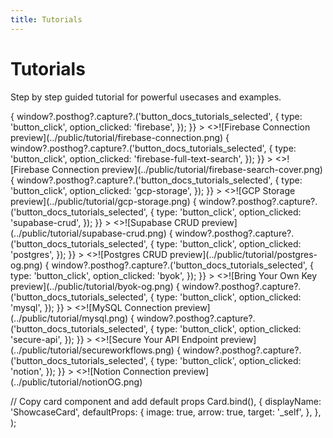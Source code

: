 ```yaml
---
title: Tutorials
---
```



# Tutorials

Step by step guided tutorial for powerful usecases and examples.

<Cards>
  <ShowcaseCard
    title='Firebase'
    href='./tutorials/firebase-project'
    onClick={() => {
      window?.posthog?.capture?.('button_docs_tutorials_selected', {
        type: 'button_click',
        option_clicked: 'firebase',
      });
    }}
  >
    <>![Firebase Connection preview](../public/tutorial/firebase-connection.png)</>
  </ShowcaseCard>
  <ShowcaseCard
    title='Firebase Full Text Search'
    href='./tutorials/firebase-full-text-search'
    onClick={() => {
      window?.posthog?.capture?.('button_docs_tutorials_selected', {
        type: 'button_click',
        option_clicked: 'firebase-full-text-search',
      });
    }}
  >
    <>![Firebase Connection preview](../public/tutorial/firebase-search-cover.png)</>
  </ShowcaseCard>
  <ShowcaseCard
    title='GCP File Storage'
    href='./tutorials/gcp-storage'
    onClick={() => {
      window?.posthog?.capture?.('button_docs_tutorials_selected', {
        type: 'button_click',
        option_clicked: 'gcp-storage',
      });
    }}
  >
    <>![GCP Storage preview](../public/tutorial/gcp-storage.png)</>
  </ShowcaseCard>
  <ShowcaseCard
    title='Supabase'
    href='./tutorials/supabase-crud'
    onClick={() => {
      window?.posthog?.capture?.('button_docs_tutorials_selected', {
        type: 'button_click',
        option_clicked: 'supabase-crud',
      });
    }}
  >
    <>![Supabase CRUD preview](../public/tutorial/supabase-crud.png)</>
  </ShowcaseCard>
  <ShowcaseCard
    title='Postgres'
    href='./tutorials/postgres'
    onClick={() => {
      window?.posthog?.capture?.('button_docs_tutorials_selected', {
        type: 'button_click',
        option_clicked: 'postgres',
      });
    }}
  >
    <>![Postgres CRUD preview](../public/tutorial/postgres-og.png)</>
  </ShowcaseCard>
  <ShowcaseCard
    title='Bring Your Own Key'
    href='./tutorials/byok'
    onClick={() => {
      window?.posthog?.capture?.('button_docs_tutorials_selected', {
        type: 'button_click',
        option_clicked: 'byok',
      });
    }}
  >
    <>![Bring Your Own Key preview](../public/tutorial/byok-og.png)</>
  </ShowcaseCard>
  <ShowcaseCard
    title='MySQL'
    href='./tutorials/mysql-crud'
    onClick={() => {
      window?.posthog?.capture?.('button_docs_tutorials_selected', {
        type: 'button_click',
        option_clicked: 'mysql',
      });
    }}
  >
    <>![MySQL Connection preview](../public/tutorial/mysql.png)</>
  </ShowcaseCard>
  <ShowcaseCard
    title='Secure Your API Endpoint'
    href='./tutorials/secure-api'
    onClick={() => {
      window?.posthog?.capture?.('button_docs_tutorials_selected', {
        type: 'button_click',
        option_clicked: 'secure-api',
      });
    }}
  >
    <>![Secure Your API Endpoint preview](../public/tutorial/secureworkflows.png)</>

  </ShowcaseCard>
    <ShowcaseCard
    title='Notion'
    href='./tutorials/notion-oauth'
    onClick={() => {
      window?.posthog?.capture?.('button_docs_tutorials_selected', {
        type: 'button_click',
        option_clicked: 'notion',
      });
    }}
  >
    <>![Notion Connection preview](../public/tutorial/notionOG.png)</>
  </ShowcaseCard>
</Cards>

  // Copy card component and add default props
  Card.bind(),
  {
    displayName: 'ShowcaseCard',
    defaultProps: {
      image: true,
      arrow: true,
      target: '_self',
    },
  },
);

<style global jsx>{`
  img {
    aspect-ratio: 12/6.3;
    object-fit: cover;
  }
`}</style>
